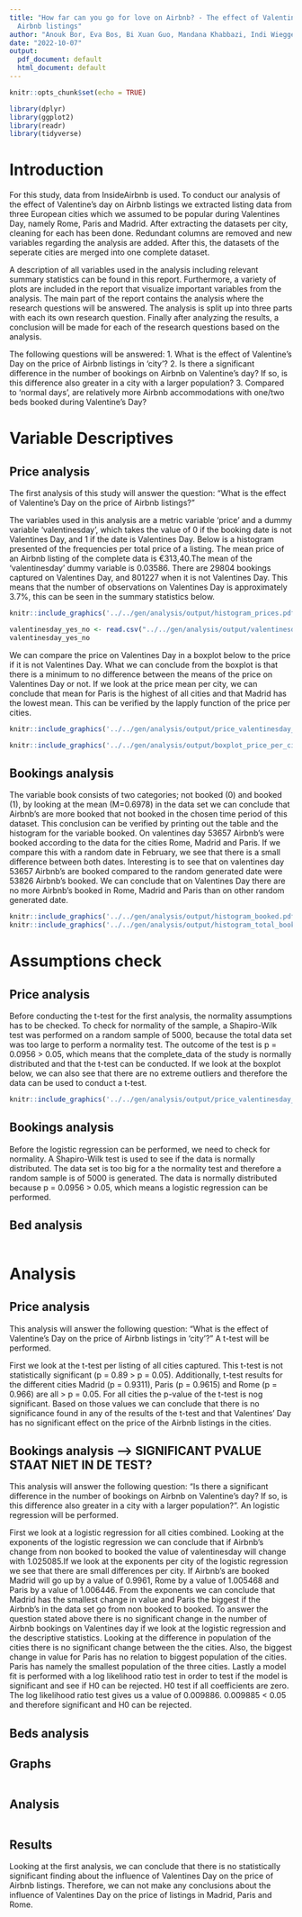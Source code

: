 ```yaml
---
title: "How far can you go for love on Airbnb? - The effect of Valentine's Day on
  Airbnb listings"
author: "Anouk Bor, Eva Bos, Bi Xuan Guo, Mandana Khabbazi, Indi Wieggers"
date: "2022-10-07"
output:
  pdf_document: default
  html_document: default
---
```


```r
knitr::opts_chunk$set(echo = TRUE)
```

```r
library(dplyr)
library(ggplot2)
library(readr)
library(tidyverse)
```


# Introduction
For this study, data from InsideAirbnb is used. To conduct our analysis of the effect of Valentine's day on Airbnb listings we extracted listing data from three European cities which we assumed to be popular during Valentines Day, namely Rome, Paris and Madrid. After extracting the datasets per city, cleaning for each has been done. Redundant columns are removed and new variables regarding the analysis are added. After this, the datasets of the seperate cities are merged into one complete dataset.

A description of all variables used in the analysis including relevant summary statistics can be found in this report. Furthermore, a variety of plots are included in the report that visualize important variables from the analysis. The main part of the report contains the analysis where the research questions will be answered. The analysis is split up into three parts with each its own research question. Finally after analyzing the results, a conclusion will be made for each of the research questions based on the analysis. 

The following questions will be answered:
1. What is the effect of Valentine's Day on the price of Airbnb listings in 'city'?
2. Is there a significant difference in the number of bookings on Airbnb on Valentine's day? If so, is this difference also greater in a city with a larger population?
3. Compared to 'normal days', are relatively more Airbnb accommodations with one/two beds booked during Valentine's Day?

# Variable Descriptives
## Price analysis
The first analysis of this study will answer the question: "What is the effect of Valentine's Day on the price of Airbnb listings?"

The variables used in this analysis are a metric variable 'price' and a dummy variable 'valentinesday', which takes the value of 0 if the booking date is not Valentines Day, and 1 if the date is Valentines Day. Below is a histogram presented of the frequencies per total price of a listing. The mean price of an Airbnb listing of the complete data is €313,40.The mean of the 'valentinesday' dummy variable is 0.03586. There are 29804 bookings captured on Valentines Day, and 801227 when it is not Valentines Day. This means that the number of observations on Valentines Day is approximately 3.7%, this can be seen in the summary statistics below. 

```r
knitr::include_graphics('../../gen/analysis/output/histogram_prices.pdf')
```

```r
valentinesday_yes_no <- read.csv("../../gen/analysis/output/valentinesday_yes_no.csv")
valentinesday_yes_no
```

We can compare the price on Valentines Day in a boxplot below to the price if it is not Valentines Day. What we can conclude from the boxplot is that there is a minimum to no difference between the means of the price on Valentines Day or not. If we look at the price mean per city, we can conclude that mean for Paris is the highest of all cities and that Madrid has the lowest mean. This can be verified by the lapply function of the price per cities. 

```r
knitr::include_graphics('../../gen/analysis/output/price_valentinesday_boxplot.pdf')
```

```r
knitr::include_graphics('../../gen/analysis/output/boxplot_price_per_city.pdf')
```

## Bookings analysis
The variable book consists of two categories; not booked (0) and booked (1), by looking at the mean (M=0.6978) in the data set we can conclude that Airbnb's are more booked that not booked in the chosen time period  of this dataset. This conclusion can be verified by printing out the table and the histogram for the variable booked. On valentines day 53657 Airbnb's were booked according to the data for the cities Rome, Madrid and Paris. If we compare this with a random date in February, we see that there is a small difference between both dates. Interesting is to see that on valentines day 53657 Airbnb's are booked compared to the random generated date were 53826 Airbnb's booked. We can conclude that on Valentines Day there are no more Airbnb's booked in Rome, Madrid and Paris than on other random generated date. 

```r
knitr::include_graphics('../../gen/analysis/output/histogram_booked.pdf')
knitr::include_graphics('../../gen/analysis/output/histogram_total_bookings.pdf')
```

# Assumptions check 
## Price analysis
Before conducting the t-test for the first analysis, the normality assumptions has to be checked. To check for normality of the sample, a Shapiro-Wilk test was performed on a random sample of 5000, because the total data set was too large to perform a normality test. The outcome of the test is p = 0.0956 > 0.05, which means that the complete_data of the study is normally distributed and that the t-test can be conducted. If we look at the boxplot below, we can also see that there are no extreme outliers and therefore the data can be used to conduct a t-test. 

```r
knitr::include_graphics('../../gen/analysis/output/price_valentinesday_boxplot.pdf')
```

## Bookings analysis
Before the logistic regression can be performed, we need to check for normality. A Shapiro-Wilk test is used to see if the data is normally distributed. The data set is too big for a the normality test and therefore a random sample is of 5000 is generated. The data is normally distributed because p = 0.0956 > 0.05, which means a logistic regression can be performed.  

## Bed analysis
```r
```

# Analysis
## Price analysis
This analysis will answer the following question: "What is the effect of Valentine's Day on the price of Airbnb listings in 'city'?" A t-test will be performed. 

First we look at the t-test per listing of all cities captured. This t-test is not statistically significant (p = 0.89 > p = 0.05). Additionally, t-test results for the different cities Madrid (p = 0.9311), Paris (p = 0.9615) and Rome (p = 0.966) are all > p = 0.05. For all cities the p-value of the t-test is nog significant. Based on those values we can conclude that there is no significance found in any of the results of the t-test and that Valentines' Day has no significant effect on the price of the Airbnb listings in the cities. 

## Bookings analysis --> SIGNIFICANT PVALUE STAAT NIET IN DE TEST? 
This analysis will answer the following question: "Is there a significant difference in the number of bookings on Airbnb on Valentine's day? If so, is this difference also greater in a city with a larger population?". An logistic regression will be performed. 

First we look at a logistic regression for all cities combined. Looking at the exponents of the logistic regression we can conclude that if Airbnb's change from non booked to booked the value of valentinesday will change with 1.025085.If we look at the exponents per city of the logistic regression we see that there are small differences per city. If Airbnb's are booked Madrid will go up by a value of 0.9961, Rome by a value of 1.005468 and Paris by a value of 1.006446. From the exponents we can conclude that Madrid has the smallest change in value and Paris the biggest if the Airbnb's in the data set go from non booked to booked. To answer the question stated above there is no significant change in the number of Airbnb bookings on Valentines day if we look at the logistic regression and the descriptive statistics. Looking at the difference in population of the cities there is no significant change between the the cities. Also, the biggest change in value for Paris has no relation to biggest population of the cities. Paris has namely the smallest population of the three cities. Lastly a model fit is performed with a log likelihood ratio test in order to test if the model is significant and see if H0 can be rejected. H0 test if all coefficients are zero. The log likelihood ratio test gives us a value of 0.009886. 0.009885 < 0.05 and therefore significant and H0 can be rejected. 

## Beds analysis

## Graphs
```r

```

## Analysis
```r

```

## Results

Looking at the first analysis, we can conclude that there is no statistically significant finding about the influence of Valentines Day on the price of Airbnb listings. Therefore, we can not make any conclusions about the influence of Valentines Day on the price of listings in Madrid, Paris and Rome.
